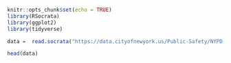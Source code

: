 ```r
knitr::opts_chunk$set(echo = TRUE)
library(RSocrata)
library(ggplot2)
library(tidyverse)
```

```r
data =  read.socrata("https://data.cityofnewyork.us/Public-Safety/NYPD-Arrest-Data-Year-to-Date-/uip8-fykc")
```

```r
head(data)
```

